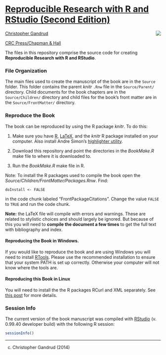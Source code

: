 # [Reproducible Research with R and RStudio (Second Edition)](http://christophergandrud.github.io/RepResR-RStudio/)

[<img src="http://3.bp.blogspot.com/-f8MFbNEoyGU/UYNGekqEkTI/AAAAAAAAGOM/Dq36pI06kTQ/s320/RepResCover.jpg" align="right" />](http://www.amazon.com/dp/1466572841)

[Christopher Gandrud](http://christophergandrud.blogspot.com/p/biocontact.html)

[CRC Press/Chapman & Hall](http://www.crcpress.com/product/isbn/9781466572843)

The files in this repository comprise the source code for creating
**Reproducible Research with R and RStudio**.

### File Organization

The main files used to create the manuscript of the book are in the `Source`
folder. This folder contains the parent *knitr* `.Rnw` file in the
`Source/Parent/` directory. Child documents for the book chapters are in the
`Source/Children/` directory and child files for the book's front matter are in
the `Source/FrontMatter/` directory.

### Reproduce the Book

The book can be reproduced by using the R package *knitr*. To do this:

1. Make sure you have [R](http://www.r-project.org/),
[LaTeX](http://www.latex-project.org/ftp.html), and the *knitr* R package
installed on your computer. Also install Andre Simon's
[highlighter utility](http://www.andre-simon.de/zip/download.html).

2. Download this repository and point the directories in the *BookMake.R* make
file to where it is downloaded to.

3. Run the *BookMake.R* make file in R.

Note: To install the R packages used to compile the book open the
*Source/Children/FrontMatter/Packages.Rnw*. Find:

```
doInstall <- FALSE
```

in the code chunk labeled "FrontPackageCitations". Change the value `FALSE` to
`TRUE` and run the code chunk.

**Note:** the LaTeX file will compile with errors and warnings. These are
related to stylistic choices and should largely be ignored. But because of this
you will need to **compile the document a few times** to get the full text
with bibliography and index.

#### Reproducing the Book in Windows.

If you would like to reproduce the book and are using Windows you will need to
install [RTools](http://cran.r-project.org/bin/windows/Rtools/installer.html).
Please use the recommended installation to ensure that your system PATH is set
up correctly. Otherwise your computer will not know where the tools are.

#### Reproducing this Book in Linux

You will need to install the the R packages RCurl and XML separately. See
[this post](https://github.com/cboettig/treeBASE/issues/5) for more details.

### Session Info

The current version of the book manuscript was compiled with
[RStudio](http://www.rstudio.com/) (v. 0.99.40 developer build) with the
following R session:

```r
sessionInfo()
```

---

(c) Christopher Gandrud (2014)
